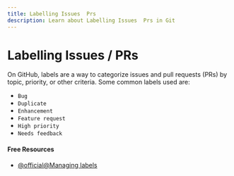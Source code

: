 ```yaml
---
title: Labelling Issues  Prs
description: Learn about Labelling Issues  Prs in Git
---
```


# Labelling Issues / PRs

On GitHub, labels are a way to categorize issues and pull requests (PRs) by topic, priority, or other criteria. Some common labels used are:

- `Bug`
- `Duplicate`
- `Enhancement`
- `Feature request`
- `High priority`
- `Needs feedback`

#### Free Resources

- [@official@Managing labels](https://docs.github.com/en/issues/using-labels-and-milestones-to-track-work/managing-labels)

<Outlet path="5-github/collaboration/labelling-issues--prs" />
